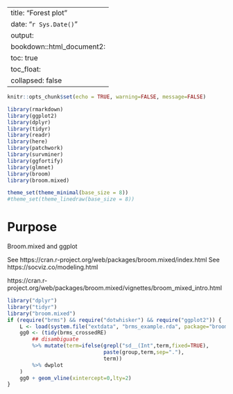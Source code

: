 

---
title: "Forest plot"
date: "`r Sys.Date()`"
output:
    bookdown::html_document2:
        toc: true
        toc_float:
            collapsed: false
---

```r
knitr::opts_chunk$set(echo = TRUE, warning=FALSE, message=FALSE)
```


```r
library(rmarkdown)
library(ggplot2)
library(dplyr)
library(tidyr)
library(readr)
library(here)
library(patchwork)
library(survminer)
library(ggfortify)
library(glmnet)
library(broom)
library(broom.mixed)

theme_set(theme_minimal(base_size = 8))
#theme_set(theme_linedraw(base_size = 8))
```


# Purpose

Broom.mixed and ggplot

See https://cran.r-project.org/web/packages/broom.mixed/index.html
See https://socviz.co/modeling.html


https://cran.r-project.org/web/packages/broom.mixed/vignettes/broom_mixed_intro.html

```r
library("dplyr")
library("tidyr")
library("broom.mixed")
if (require("brms") && require("dotwhisker") && require("ggplot2")) {
    L <- load(system.file("extdata", "brms_example.rda", package="broom.mixed"))
    gg0 <- (tidy(brms_crossedRE)
        ## disambiguate
        %>% mutate(term=ifelse(grepl("sd__(Int",term,fixed=TRUE),
                               paste(group,term,sep="."),
                               term))
        %>% dwplot
    )
    gg0 + geom_vline(xintercept=0,lty=2)
}
```

